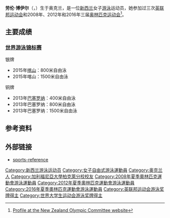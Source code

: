 {{noteTA|G1=Aquatics}}
{{Infobox swimmer
| name           = Lauren Boyle
| image          = Kazan 2015 - Jessica Ashwood and Lauren Boyle after women's 400m freestyle final.JPG
| image_size     = 240
| alt            = 
| caption        = 博伊尔（黑色帽子）和[[杰茜卡·阿什伍德|杰茜卡·阿什伍德]]（黄色帽子）在2015年喀山世锦赛上
| fullname       = Lauren Marie Boyle
| nicknames      = 
| national_team  = {{NZL}}
| strokes        = [[自由泳|自由式]]
| club           = 
| collegeteam    = [[伯克莱加州大学|伯克莱加州大学]]California Golden Bears
| birth_date     = {{Birth date and age|1987|12|14|df=y}}
| birth_place    = [[新西兰|新西兰]][[奥克兰|奥克兰]]
| death_date     =
| death_place    =
| height         = {{convert|6|ft|0|in|m|abbr=on}}
| weight         = {{convert|67|kg|lb|abbr=on}}
| medaltemplates =
{{MedalSport | 女子游泳}}
{{MedalCountry | {{NZL}}}}
{{MedalCount
|[[世界游泳錦標賽|世界游泳錦標賽]]|0|2|3
|[[世界游泳錦標賽|世界游泳錦標賽]]|1|0|1
|[[泛太平洋游泳錦標賽|泛太平洋游泳錦標賽]]|0|2|1
|[[英聯邦運動會|英聯邦運動會]]|1|2|1
|[[世界大學運動會|世界大學運動會]]|2|2|1
|'''Total'''|'''4'''|'''8'''|'''7'''
}}
{{MedalCompetition | [[2013年世界游泳錦標賽|2013年世界游泳錦標賽]]}}
{{MedalSilver | [[2015年世界游泳錦標賽|2015 喀山]] | [[Swimming_at_the_2015_World_Aquatics_Championships_–_Women's_800_metre_freestyle|800 m freestyle]]}}
{{MedalSilver | 2015 喀山 | [[Swimming_at_the_2015_World_Aquatics_Championships_–_Women's_1500_metre_freestyle|1500 m freestyle]]}}
{{MedalBronze | [[2013年世界游泳錦標賽|2013 巴塞罗那]] | [[Swimming_at_the_2013_World_Aquatics_Championships_–_Women's_400_metre_freestyle|400 m freestyle]]}}
{{MedalBronze | 2013 巴塞罗那 | [[Swimming_at_the_2013_World_Aquatics_Championships_–_Women's_800_metre_freestyle|800 m freestyle]]}}
{{MedalBronze | 2013 巴塞罗那 | [[Swimming_at_the_2013_World_Aquatics_Championships_–_Women's_1500_metre_freestyle|1500 m freestyle]]}}
{{MedalCompetition | [[世界短池游泳錦標賽|世界短池游泳錦標賽]]}}
{{MedalGold | [[2012年世界短道游泳錦標賽|2012 伊斯坦布尔]] | [[2012_FINA_World_Swimming_Championships_(25_m)_–_Women's_800_metre_freestyle|800 m freestyle]]}}
{{MedalBronze | 2012 伊斯坦布尔 | [[2012_FINA_World_Swimming_Championships_(25_m)_–_Women's_400_metre_freestyle|400 m freestyle]]}}
{{MedalCompetition | [[泛太平洋游泳錦標賽|泛太平洋游泳錦標賽]]}}
{{MedalSilver | [[2014_Pan_Pacific_Swimming_Championships|2014 Gold Coast]] | 800 m freestyle}}
{{MedalSilver | 2014 Gold Coast | 1500 m freestyle}}
{{MedalBronze | 2014 Gold Coast | 400 m freestyle}}
{{MedalCompetition | [[英聯邦運動會|英聯邦運動會]]}}
{{MedalGold | [[2014年英聯邦運動會|2014 格拉斯哥]] | [[Swimming_at_the_2014_Commonwealth_Games|400m freestyle]]}}
{{MedalSilver | [[2010年英联邦运动会|2010 德里]] | [[Aquatics_at_the_2010_Commonwealth_Games|4×200m freestyle]]}}
{{MedalSilver | 2014 格拉斯哥|[[Swimming_at_the_2014_Commonwealth_Games|800m freestyle]]}}
{{MedalBronze | [[2006年英聯邦運動會|2006 墨尔本]] | [[Aquatics_at_the_2006_Commonwealth_Games|4×200m freestyle]]}}
{{MedalCompetition | [[世界大學運動會|世界大學運動會]]}}
{{MedalGold | [[2011年世界大學生夏季運動會|2011 深圳]] | [[2011年夏季世界大學生運動會游泳比賽|400米自由泳]]}}
{{MedalGold | 2011 深圳 | 800米自由泳}}
{{MedalSilver | 2011 深圳 | 200米自由泳}}
{{MedalSilver | 2011 深圳 | 4×200米自由泳接力}}
{{MedalBronze | 2011 深圳 | 1500米自由泳}}
}}
'''劳伦·博伊尔'''（{{lang-en|Lauren Marie Boyle}}，{{bd|1987年|12月14日||}}）生于奥克兰，是一位[[新西兰|新西兰]]女子[[游泳|游泳]]运动员，她参加过三次[[英联邦运动会|英联邦运动会]]和2008年、2012年和2016年三届[[奥林匹克运动会|奥林匹克运动会]]<ref>[http://www.olympic.org.nz/nzolympic/athlete/lauren-boyle Profile at the New Zealand Olympic Committee website]</ref>。

== 主要成绩 ==

=== [[世界游泳锦标赛|世界游泳锦标赛]] ===

;银牌
*2015年[[喀山|喀山]]：800米自由泳
*2015年喀山：1500米自由泳
;铜牌
*2013年[[巴塞罗纳|巴塞罗纳]]：400米自由泳
*2013年巴塞罗纳：800米自由泳
*2013年巴塞罗纳：1500米自由泳

==参考资料==
{{Reflist}}

==外部链接==
*[http://www.sports-reference.com/olympics/athletes/bo/lauren-boyle-1.html sports-reference]{{Wayback|url=http://www.sports-reference.com/olympics/athletes/bo/lauren-boyle-1.html |date=20090106123812 }}

{{DEFAULTSORT:Boyle, Lauren}}
[[Category:新西兰游泳运动员|Category:新西兰游泳运动员]]
[[Category:女子自由式游泳運動員|Category:女子自由式游泳運動員]]
[[Category:奥克兰人|Category:奥克兰人]]
[[Category:加利福尼亞大學柏克萊分校校友|Category:加利福尼亞大學柏克萊分校校友]]
[[Category:2008年夏季奧林匹克運動會游泳運動員|Category:2008年夏季奧林匹克運動會游泳運動員]]
[[Category:2012年夏季奧林匹克運動會游泳運動員|Category:2012年夏季奧林匹克運動會游泳運動員]]
[[Category:2016年夏季奧林匹克運動會游泳運動員|Category:2016年夏季奧林匹克運動會游泳運動員]]
[[Category:英联邦运动会游泳奖牌得主|Category:英联邦运动会游泳奖牌得主]]
[[Category:世界大学生运动会游泳奖牌得主|Category:世界大学生运动会游泳奖牌得主]]